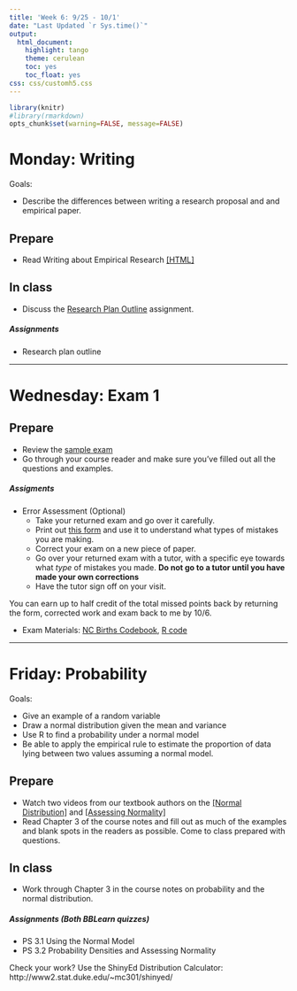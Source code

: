 ```yaml
---
title: 'Week 6: 9/25 - 10/1'
date: "Last Updated `r Sys.time()`"
output:
  html_document:
    highlight: tango
    theme: cerulean
    toc: yes
    toc_float: yes
css: css/customh5.css
---
```


```r
library(knitr)
#library(rmarkdown)
opts_chunk$set(warning=FALSE, message=FALSE) 
```


# Monday: Writing
Goals: 

* Describe the differences between writing a research proposal and and empirical paper. 

## Prepare 
* Read Writing about Empirical Research [[HTML]](http://www.norcalbiostat.com/lec/lec_writing_em.html)

## In class
* Discuss the [Research Plan Outline](hw/research_plan_outline.html) assignment. 


##### Assignments
* Research plan outline 

----


# Wednesday: Exam 1

## Prepare
* Review the [sample exam](docs/Sample_Exam_1.pdf)
* Go through your course reader and make sure you've filled out all the questions and examples. 

##### Assigments
* Error Assessment (Optional)
    - Take your returned exam and go over it carefully. 
    - Print out [this form](docs/error_assessment.pdf) and use it to understand what types of mistakes you are making. 
    - Correct your exam on a new piece of paper. 
    - Go over your returned exam with a tutor, with a specific eye towards what _type_ of mistakes you made. **Do not go to a tutor until you have made your own corrections**
    - Have the tutor sign off on your visit. 

You can earn up to half credit of the total missed points back by returning the form, corrected work and exam back to me by 10/6. 

* Exam Materials: [NC Births Codebook](docs/Codebook_for_NCBirths.pdf), [R code](docs/Exam1_F17_R_Code.pdf)


---- 

# Friday: Probability
Goals: 

* Give an example of a random variable
* Draw a normal distribution given the mean and variance
* Use R to find a probability under a normal model
* Be able to apply the empirical rule to estimate the proportion of data lying between two values assuming a normal model. 


## Prepare
* Watch two videos from our textbook authors on the [[Normal Distribution]](https://www.youtube.com/watch?list=PLkIselvEzpM6V9h55s0l9Kzivih9BUWeW&v=S_p5D-YXLS4) and [[Assessing Normality]](https://www.youtube.com/watch?v=smJBsZ4YQZw&index=2&list=PLkIselvEzpM6V9h55s0l9Kzivih9BUWeW)
* Read Chapter 3 of the course notes and fill out as much of the examples and blank spots in the readers as possible. Come to class prepared with questions. 

## In class
* Work through Chapter 3 in the course notes on probability and the normal distribution. 


##### Assignments (Both BBLearn quizzes)
* PS 3.1 Using the Normal Model
* PS 3.2 Probability Densities and Assessing Normality

Check your work? Use the ShinyEd Distribution Calculator: http://www2.stat.duke.edu/~mc301/shinyed/ 
